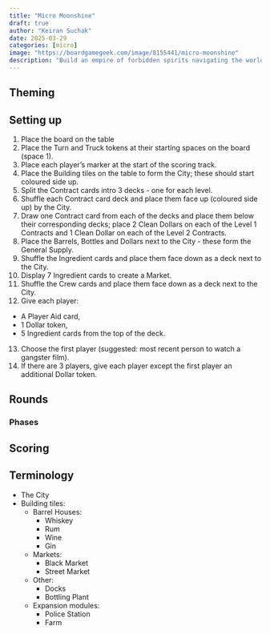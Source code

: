 ```yaml
---
title: "Micro Moonshine"
draft: true
author: "Keiran Suchak"
date: 2025-03-29
categories: [micro]
image: "https://boardgamegeek.com/image/8155441/micro-moonshine"
description: "Build an empire of forbidden spirits navigating the world of illegal liquor. "
---
```


## Theming

## Setting up

1. Place the board on the table
2. Place the Turn and Truck tokens at their starting spaces on the board (space
   1).
3. Place each player's marker at the start of the scoring track.
4. Place the Building tiles on the table to form the City; these should start
   coloured side up.
5. Split the Contract cards intro 3 decks - one for each level.
6. Shuffle each Contract card deck and place them face up (coloured side up) by
   the City.
7. Draw one Contract card from each of the decks and place them below their
   corresponding decks; place 2 Clean Dollars on each of the Level 1 Contracts
   and 1 Clean Dollar on each of the Level 2 Contracts.
8. Place the Barrels, Bottles and Dollars next to the City - these form the
   General Supply.
9. Shuffle the Ingredient cards and place them face down as a deck next to the
   City.
10. Display 7 Ingredient cards to create a Market.
11. Shuffle the Crew cards and place them face down as a deck next to the City.
12. Give each player:
  - A Player Aid card,
  - 1 Dollar token,
  - 5 Ingredient cards from the top of the deck.
13. Choose the first player (suggested: most recent person to watch a gangster
    film).
14. If there are 3 players, give each player except the first player an
    additional Dollar token.

## Rounds

### Phases

## Scoring

## Terminology

- The City
- Building tiles:
  - Barrel Houses:
    - Whiskey
    - Rum
    - Wine
    - Gin
  - Markets:
    - Black Market
    - Street Market
  - Other:
    - Docks
    - Bottling Plant
  - Expansion modules:
    - Police Station
    - Farm
